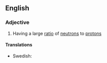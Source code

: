 ==English==

===Adjective===
{{en-adj|head=[[neutron]]-[[rich]]|er|more}}

# {{lb|en|physics|of a nucleus or isotope}} Having a large [[ratio]] of [[neutron]]s to [[proton]]s

====Translations====
{{trans-top|having a large ratio of neutrons to protons}}
* Swedish: {{t|sv|neutronrik}}
{{trans-mid}}
{{trans-bottom}}